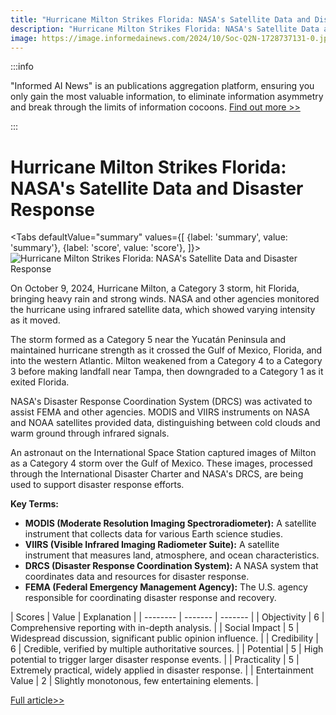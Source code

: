 ```yaml
---
title: "Hurricane Milton Strikes Florida: NASA's Satellite Data and Disaster Response"
description: "Hurricane Milton Strikes Florida: NASA's Satellite Data and Disaster Response"
image: https://image.informedainews.com/2024/10/Soc-Q2N-1728737131-0.jpg
---
```



:::info

"Informed AI News" is an publications aggregation platform, ensuring you only gain the most valuable information, to eliminate information asymmetry and break through the limits of information cocoons.  [Find out more >>](/)

:::

# Hurricane Milton Strikes Florida: NASA's Satellite Data and Disaster Response


<Tabs
	defaultValue="summary"
	values={[
	{label: 'summary', value: 'summary'},
	{label: 'score', value: 'score'},
]}>
<TabItem value="summary">
<img
  src="https://image.informedainews.com/2024/10/Soc-Q2N-1728737131-0.jpg"
  alt="Hurricane Milton Strikes Florida: NASA's Satellite Data and Disaster Response"
/>



On October 9, 2024, Hurricane Milton, a Category 3 storm, hit Florida, bringing heavy rain and strong winds. NASA and other agencies monitored the hurricane using infrared satellite data, which showed varying intensity as it moved.

The storm formed as a Category 5 near the Yucatán Peninsula and maintained hurricane strength as it crossed the Gulf of Mexico, Florida, and into the western Atlantic. Milton weakened from a Category 4 to a Category 3 before making landfall near Tampa, then downgraded to a Category 1 as it exited Florida.

NASA's Disaster Response Coordination System (DRCS) was activated to assist FEMA and other agencies. MODIS and VIIRS instruments on NASA and NOAA satellites provided data, distinguishing between cold clouds and warm ground through infrared signals.

An astronaut on the International Space Station captured images of Milton as a Category 4 storm over the Gulf of Mexico. These images, processed through the International Disaster Charter and NASA's DRCS, are being used to support disaster response efforts.

**Key Terms:**
- **MODIS (Moderate Resolution Imaging Spectroradiometer):** A satellite instrument that collects data for various Earth science studies.
- **VIIRS (Visible Infrared Imaging Radiometer Suite):** A satellite instrument that measures land, atmosphere, and ocean characteristics.
- **DRCS (Disaster Response Coordination System):** A NASA system that coordinates data and resources for disaster response.
- **FEMA (Federal Emergency Management Agency):** The U.S. agency responsible for coordinating disaster response and recovery.
</TabItem>
<TabItem value="score">
	| Scores     | Value   | Explanation |
	| -------- | ------- | ------- |
	| Objectivity  | 6    | Comprehensive reporting with in-depth analysis.    |
	| Social Impact | 5     | Widespread discussion, significant public opinion influence.    |
	| Credibility    | 6    | Credible, verified by multiple authoritative sources.    |
	| Potential    | 5    | High potential to trigger larger disaster response events.    |
	| Practicality    | 5    | Extremely practical, widely applied in disaster response.    |
	| Entertainment Value    | 2    | Slightly monotonous, few entertaining elements.    |
</TabItem>
</Tabs>

[Full article>>](https://www.cnbeta.com.tw/articles/science/1448826.htm)
